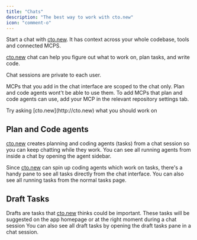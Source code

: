 ```yaml
---
title: "Chats"
description: "The best way to work with cto.new"
icon: "comment-o"
---
```


Start a chat with [cto.new](http://cto.new). It has context across your whole codebase, tools and connected MCPS.

[cto.new](http://cto.new) chat can help you figure out what to work on, plan tasks, and write code.

<Check>
  Chat sessions are private to each user.
</Check>

MCPs that you add in the chat interface are scoped to the chat only. Plan and code agents wont't be able to use them. To add MCPs that plan and code agents can use, add your MCP in the relevant repository settings tab.

<Note>
  Try asking [cto.new](http://cto.new) what you should work on
</Note>

## Plan and Code agents

[cto.new](http://cto.new) creates planning and coding agents (tasks) from a chat session so you can keep chatting while they work. You can see all running agents from inside a chat by opening the agent sidebar.

Since [cto.new](http://cto.new) can spin up coding agents which work on tasks, there's a handy pane to see all tasks directly from the chat interface. You can also see all running tasks from the normal tasks page.

## Draft Tasks

Drafts are tasks that [cto.new](http://cto.new) thinks could be important. These tasks will be suggested on the app homepage or at the right moment during a chat session You can also see all draft tasks by opening the draft tasks pane in a chat session.